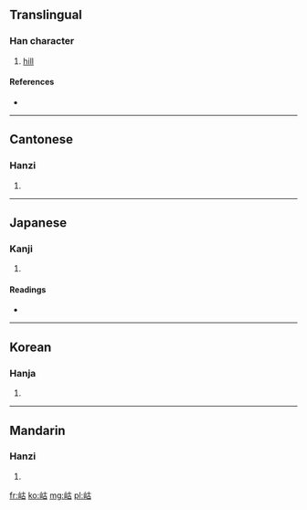 ==Translingual==

===Han character===
{{Han char|rn=46|rad=山|as=05|sn=8|four=2476<sub>0</sub>|canj=山十口 (UJR)}}

# [[hill]]

====References====
* {{Han ref|kx=0309.330|dkj=08003|dj=0610.020|hdz=10765.170|uh=5CB5|ud=23733|bh=CC5E|bd=52318}}

----

==Cantonese==

===Hanzi===
{{yue-hanzi|jyut=|y=wu6}}

# {{defn|Cantonese|sort=山05}}

----

==Japanese==

===Kanji===
{{ja-kanji|grade=|rs=山05}}

# {{defn|Japanese|sort=山05}}

====Readings====
* {{ja-readings|on=[[こ]] (ko), [[ご]] (go)|kun=[[やま]] (yama)}}

----

==Korean==

===Hanja===
{{ko-hanja|hangeul=[[호]]|rv=ho|mr=ho}}

# {{defn|Korean|sort=山05}}

----

==Mandarin==

===Hanzi===
{{cmn-hanzi|pin=[[hù]] ([[hu4]])|wg=hu<sup>4</sup>}}

# {{defn|Mandarin|sort=山05}}

[[fr:岵]]
[[ko:岵]]
[[mg:岵]]
[[pl:岵]]